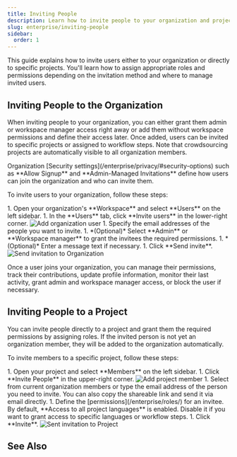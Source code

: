 ```yaml
---
title: Inviting People
description: Learn how to invite people to your organization and project
slug: enterprise/inviting-people
sidebar:
  order: 1
---
```



This guide explains how to invite users either to your organization or directly to specific projects. You'll learn how to assign appropriate roles and permissions depending on the invitation method and where to manage invited users.

## Inviting People to the Organization

When inviting people to your organization, you can either grant them admin or workspace manager access right away or add them without workspace permissions and define their access later. Once added, users can be invited to specific projects or assigned to workflow steps. Note that crowdsourcing projects are automatically visible to all organization members.

<Aside>
  Organization [Security settings](/enterprise/privacy/#security-options) such as **Allow Signup** and **Admin-Managed Invitations** define how users can join the organization and who can invite them.
</Aside>

To invite users to your organization, follow these steps:

<Steps>
  1. Open your organization's **Workspace** and select **Users** on the left sidebar.
  1. In the **Users** tab, click **Invite users** in the lower-right corner. <Image src={addUsers} alt="Add organization user" />
  1. Specify the email addresses of the people you want to invite.
  1. *(Optional)* Select **Admin** or **Workspace manager** to grant the invitees the required permissions.
  1. *(Optional)* Enter a message text if necessary.
  1. Click **Send invite**. <Image src={inviteOrganizationUser} alt="Send invitation to Organization" class="width-xl" />
</Steps>

Once a user joins your organization, you can manage their permissions, track their contributions, update profile information, monitor their last activity, grant admin and workspace manager access, or block the user if necessary.

## Inviting People to a Project

You can invite people directly to a project and grant them the required permissions by assigning roles. If the invited person is not yet an organization member, they will be added to the organization automatically.

<LinkCard
  title="Roles"
  description="Learn more about the roles and permissions in Crowdin Enterprise."
  href="/enterprise/roles/"
/>
To invite members to a specific project, follow these steps:

<Steps>
  1. Open your project and select **Members** on the left sidebar.
  1. Click **Invite People** in the upper-right corner. <Image src={inviteProjectUser} alt="Add project member" />
  1. Select from current organization members or type the email address of the person you need to invite. You can also copy the shareable link and send it via email directly.
  1. Define the [permissions](/enterprise/roles/) for an invitee. By default, **Access to all project languages** is enabled. Disable it if you want to grant access to specific languages or workflow steps.
  1. Click **Invite**. <Image src={projectPermissions} alt="Sent invitation to Project" />
</Steps>

## See Also

<CardGrid>
  <LinkCard
    title="Project Members"
    description="Manage project members and their roles in your project."
    href="/enterprise/project-members/"
  />
  <LinkCard
    title="Roles"
    description="Learn about the roles and permissions that users can have in Crowdin Enterprise."
    href="/enterprise/roles/"
  />
</CardGrid>
